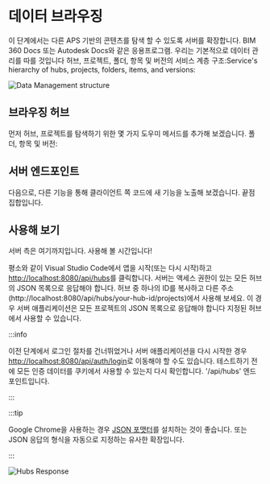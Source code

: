 


# 데이터 브라우징

이 단계에서는 다른 APS 기반의 콘텐츠를 탐색 할 수 있도록 서버를 확장합니다.
BIM 360 Docs 또는 Autodesk Docs와 같은 응용프로그램. 우리는 기본적으로 데이터 관리를 따를 것입니다
허브, 프로젝트, 폴더, 항목 및 버전의 서비스 계층 구조:Service's hierarchy of hubs, projects, folders, items, and versions:

![Data Management structure](./_shared/dm-structure.webp)

## 브라우징 허브

먼저 허브, 프로젝트를 탐색하기 위한 몇 가지 도우미 메서드를 추가해 보겠습니다.
폴더, 항목 및 버전:

<EnvTabs NodeJsVsCode={NodeJsVsCodeHubs} DotNetVsCode={DotNetHubs} DotNetVs2022={DotNetHubs} />

## 서버 엔드포인트

다음으로, 다른 기능을 통해 클라이언트 쪽 코드에 새 기능을 노출해 보겠습니다.
끝점 집합입니다.

<EnvTabs NodeJsVsCode={NodeJsVsCodeEndpoints} DotNetVsCode={DotNetEndpoints} DotNetVs2022={DotNetEndpoints} />

## 사용해 보기

서버 측은 여기까지입니다. 사용해 볼 시간입니다!

평소와 같이 Visual Studio Code에서 앱을 시작(또는 다시 시작)하고
[http://localhost:8080/api/hubs](http://localhost:8080/api/hubs)를 클릭합니다.
서버는 액세스 권한이 있는 모든 허브의 JSON 목록으로 응답해야 합니다.
허브 중 하나의 ID를 복사하고 다른 주소(http://localhost:8080/api/hubs/your-hub-id/projects)에서 사용해 보세요.
이 경우 서버 애플리케이션은 모든 프로젝트의 JSON 목록으로 응답해야 합니다
지정된 허브에서 사용할 수 있습니다.



:::info

이전 단계에서 로그인 절차를 건너뛰었거나 서버 애플리케이션을 다시 시작한 경우
[http://localhost:8080/api/auth/login](http://localhost:8080/api/auth/login)로 이동해야 할 수도 있습니다.
테스트하기 전에 모든 인증 데이터를 쿠키에서 사용할 수 있는지 다시 확인합니다.
'/api/hubs' 엔드포인트입니다.


:::





:::tip

Google Chrome을 사용하는 경우 [JSON 포맷터](https://chrome.google.com/webstore/detail/json-formatter/bcjindcccaagfpapjjmafapmmgkkhgoa?hl=en)를 설치하는 것이 좋습니다.
또는 JSON 응답의 형식을 자동으로 지정하는 유사한 확장입니다.


:::



![Hubs Response](./_shared/hubs-response.webp)
